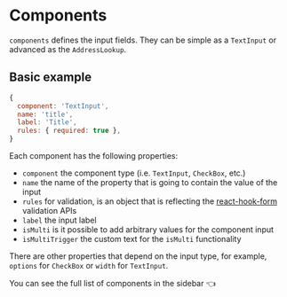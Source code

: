 
<Meta title="FormBuilder/Components" />

# Components

`components` defines the input fields. They can be simple as a `TextInput` or advanced as the `AddressLookup`.

## Basic example

```js
{
  component: 'TextInput',
  name: 'title',
  label: 'Title',
  rules: { required: true },
}
```

Each component has the following properties:

- `component` the component type (i.e. `TextInput`, `CheckBox`, etc.)
- `name` the name of the property that is going to contain the value of the input
- `rules` for validation, is an object that is reflecting the [react-hook-form](https://react-hook-form.com/api/) validation APIs
- `label` the input label
- `isMulti` is it possible to add arbitrary values for the component input
- `isMultiTrigger` the custom text for the `isMulti` functionality

There are other properties that depend on the input type, for example, `options` for `CheckBox` or `width` for `TextInput`.

You can see the full list of components in the sidebar 👈
